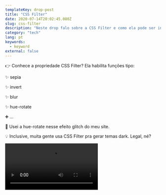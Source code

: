 ```yaml
---
templateKey: drop-post
title: "CSS Filter"
date: 2020-07-14T20:02:45.080Z
slug: css-filter
description: "Neste drop falo sobre a CSS Filter e como ela pode ser interessantes para manipulação de imagens até tematizações completas."
category: "tech"
lang: pt
keywords:
  - keyword
external: false
---
```



<Drop>

👉 Conhece a propriedade CSS Filter? Ela habilita funções tipo:

✨ sepia

✨ invert

✨ blur

✨ hue-rotate

➕ ...

🎨 Usei a hue-rotate nesse efeito glitch do meu site.

💡 Inclusive, muita gente usa CSS Filter pra gerar temas dark. Legal, né?

<Video src="https://video.twimg.com/ext_tw_video/1283009605866594308/pu/vid/534x392/oxdoLFbQ8u8JxAsV.mp4?tag=10" />

</Drop>
